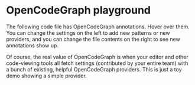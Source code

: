 # OpenCodeGraph playground

The following code file has OpenCodeGraph annotations. Hover over them. You can change the settings on the left to add new patterns or new providers, and you can change the file contents on the right to see new annotations show up.

Of course, the real value of OpenCodeGraph is when your editor and other code-viewing tools all fetch settings (contributed by your entire team) with a bunch of existing, helpful OpenCodeGraph providers. This is just a toy demo showing a simple provider.

